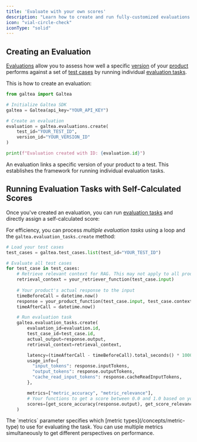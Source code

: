 ```yaml
---
title: 'Evaluate with your own scores'
description: "Learn how to create and run fully-customized evaluations self-calculated scores"
icon: "vial-circle-check"
iconType: "solid"
---
```


## Creating an Evaluation

[Evaluations](/concepts/product/evaluation) allow you to assess how well a specific [version](/concepts/product/version) of your [product](/concepts/product) performs against a set of [test cases](/concepts/product/test/case) by running individual [evaluation tasks](/concepts/product/evaluation/task).

This is how to create an evaluation:

  ```python
  from galtea import Galtea

  # Initialize Galtea SDK
  galtea = Galtea(api_key="YOUR_API_KEY")

  # Create an evaluation
  evaluation = galtea.evaluations.create(
      test_id="YOUR_TEST_ID",
      version_id="YOUR_VERSION_ID"
  )

  print(f"Evaluation created with ID: {evaluation.id}")
  ```
  <Info>
    An evaluation links a specific version of your product to a test. This establishes the framework for running individual evaluation tasks.
  </Info>

## Running Evaluation Tasks with Self-Calculated Scores

Once you've created an evaluation, you can run [evaluation tasks](/concepts/product/evaluation/task) and directly assign a self-calculated score:

For efficiency, you can process *multiple evaluation tasks* using a loop and the `galtea.evaluation_tasks.create` method:

```python
# Load your test cases
test_cases = galtea.test_cases.list(test_id="YOUR_TEST_ID")

# Evaluate all test cases
for test_case in test_cases:
    # Retrieve relevant context for RAG. This may not apply to all products.
    retrieval_context = your_retriever_function(test_case.input)
    
    # Your product's actual response to the input
    timeBeforeCall = datetime.now()
    response = your_product_function(test_case.input, test_case.context, retrieval_context)
    timeAfterCall = datetime.now()

    # Run evaluation task
    galtea.evaluation_tasks.create(
        evaluation_id=evaluation.id,
        test_case_id=test_case.id,
        actual_output=response.output,
        retrieval_context=retrieval_context,

        latency=(timeAfterCall - timeBeforeCall).total_seconds() * 1000,
        usage_info={
          "input_tokens": response.inputTokens,
          "output_tokens": response.outputTokens,
          "cache_read_input_tokens": response.cacheReadInputTokens,
        },

        metrics=["metric_accuracy", "metric_relevance"],
        # Your functions to get a score between 0.0 and 1.0 based on your criteria. 
        scores=[get_score_accuracy(response.output), get_score_relevance(response.output)],
    )
```

<Note>
  The `metrics` parameter specifies which [metric types](/concepts/metric-type) to use for evaluating the task. You can use multiple metrics simultaneously to get different perspectives on performance.
</Note>
